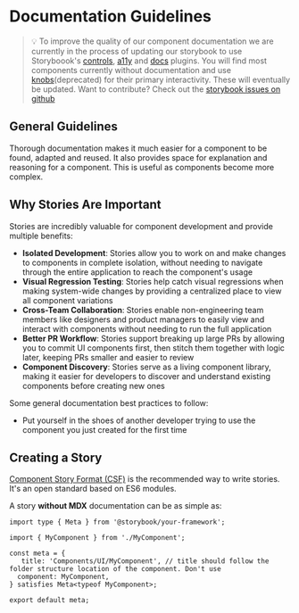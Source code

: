 
<Meta title="Getting Started / Documentation Guidelines" />

# Documentation Guidelines

> 💡 To improve the quality of our component documentation we are currently in the process of updating our storybook to use Storyboook's [controls](https://storybook.js.org/addons/@storybook/addon-controls/), [a11y](https://storybook.js.org/addons/@storybook/addon-a11y/) and [docs](https://storybook.js.org/addons/@storybook/addon-docs/) plugins. You will find most components currently without documentation and use [knobs](https://storybook.js.org/addons/@storybook/addon-knobs)(deprecated) for their primary interactivity. These will eventually be updated. Want to contribute? Check out the <a href="https://github.com/MetaMask/metamask-extension/issues?q=is%3Aopen+is%3Aissue+label%3Atype-story" targe="_blank">storybook issues on github</a>

## General Guidelines

Thorough documentation makes it much easier for a component to be found, adapted and reused. It also provides space for explanation and reasoning for a component. This is useful as components become more complex.

## Why Stories Are Important

Stories are incredibly valuable for component development and provide multiple benefits:

- **Isolated Development**: Stories allow you to work on and make changes to components in complete isolation, without needing to navigate through the entire application to reach the component's usage
- **Visual Regression Testing**: Stories help catch visual regressions when making system-wide changes by providing a centralized place to view all component variations
- **Cross-Team Collaboration**: Stories enable non-engineering team members like designers and product managers to easily view and interact with components without needing to run the full application
- **Better PR Workflow**: Stories support breaking up large PRs by allowing you to commit UI components first, then stitch them together with logic later, keeping PRs smaller and easier to review
- **Component Discovery**: Stories serve as a living component library, making it easier for developers to discover and understand existing components before creating new ones

Some general documentation best practices to follow:

- Put yourself in the shoes of another developer trying to use the component you just created for the first time


## Creating a Story

[Component Story Format (CSF)](https://storybook.js.org/docs/configure#configure-story-loading) is the recommended way to write stories. It's an open standard based on ES6 modules.

A story **without MDX** documentation can be as simple as:

```tsx
import type { Meta } from '@storybook/your-framework';

import { MyComponent } from './MyComponent';

const meta = {
   title: 'Components/UI/MyComponent', // title should follow the folder structure location of the component. Don't use
  component: MyComponent,
} satisfies Meta<typeof MyComponent>;

export default meta;
```